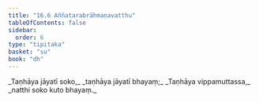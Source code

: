 ```yaml
---
title: "16.6 Aññatarabrāhmaṇavatthu"
tableOfContents: false
sidebar:
  order: 6
type: "tipitaka"
basket: "su"
book: "dh"
---
```



<DynamicBreadcrumb />

<Division number="216" book="dh" bookNo="18" page="45">

<Paragraph number="234" type="verses" book="dh">
_Taṇhāya jāyatī soko,_  
_taṇhāya jāyatī bhayaṃ;_  
_Taṇhāya vippamuttassa,_  
_natthi soko kuto bhayaṃ._
</Paragraph>
</Division>